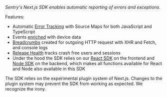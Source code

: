 <Note>

_Sentry's Next.js SDK enables automatic reporting of errors and exceptions._

</Note>

Features:

- Automatic [Error Tracking](/product/issues/) with Source Maps for both JavaScript and TypeScript
- Events [enriched](/platforms/javascript/enriching-events/context/) with device data
- [Breadcrumbs](/platforms/javascript/enriching-events/breadcrumbs/) created for outgoing HTTP request with XHR and Fetch, and console logs
- [Release Health](/product/releases/health/) tracks crash free users and sessions
- Under the hood the SDK relies on our [React SDK](/platforms/javascript/guides/react/) on the frontend and [Node SDK](/platforms/node) on the backend, which makes all functions available for React and Node also available in this SDK

<Note>

The SDK relies on the experimental plugin system of Next.js. Changes to the plugin system may prevent the SDK from working as expected. We recognize the irony.

</Note>
